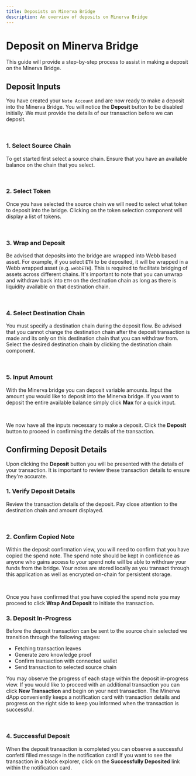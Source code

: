 ```yaml
---
title: Deposists on Minerva Bridge
description: An overview of deposits on Minerva Bridge
---
```



# Deposit on Minerva Bridge

This guide will provide a step-by-step process to assist in making a deposit on the Minerva Bridge.

## Deposit Inputs

You have created your `Note Account` and are now ready to make a deposit into the Minerva Bridge. You
will notice the **Deposit** button to be disabled initially. We must provide the details of our transaction
before we can deposit.

<br />

<Deposit />

### **1. Select Source Chain**

To get started first select a source chain. Ensure that you have an available balance on the chain that you
select.

<br />

<SelectSourceChain />

### **2. Select Token**

Once you have selected the source chain we will need to select what token to deposit into the bridge. Clicking
on the token selection component will display a list of tokens.

<br />

<TokenSelection />

### **3. Wrap and Deposit**

Be advised that deposits into the bridge are wrapped into Webb based asset. For example, if you select `ETH` to be
deposited, it will be wrapped in a Webb wrapped asset (e.g. `webbETH`). This is required to facilitate bridging of
assets across different chains. It's important to note that you can unwrap and withdraw back into `ETH` on the destination
chain as long as there is liquidity available on that destination chain.

<br />

<WrapDeposit />

### **4. Select Destination Chain**

You must specify a destination chain during the deposit flow. Be advised that you cannot change the destination chain
after the deposit transaction is made and its only on this destination chain that you can withdraw from. Select
the desired destination chain by clicking the destination chain component.

<br />

<SelectSourceChain />

### **5. Input Amount**

With the Minerva bridge you can deposit variable amounts. Input the amount you would like to deposit into the
Minerva bridge. If you want to deposit the entire available balance simply click **Max** for a quick input.

<br />

<DepositAmount />

We now have all the inputs necessary to make a deposit. Click the **Deposit** button to proceed in confirming the
details of the transaction.

## Confirming Deposit Details

Upon clicking the **Deposit** button you will be presented with the details of your transaction. It is important to
review these transaction details to ensure they're accurate.

### **1. Verify Deposit Details**

Review the transaction details of the deposit. Pay close attention to the destination chain and amount displayed.

<br />

<ConfirmDeposit />

### **2. Confirm Copied Note**

Within the deposit confirmation view, you will need to confirm that you have copied the spend note. The spend note should
be kept in confidence as anyone who gains access to your spend note will be able to withdraw your funds from the
bridge. Your notes are stored locally as you transact through this application as well as encrypted on-chain for persistent storage.

<br />

<CopiedNote />

Once you have confirmed that you have copied the spend note you may proceed to click **Wrap And Deposit** to initiate the transaction.

### **3. Deposit In-Progress**

Before the deposit transaction can be sent to the source chain selected we transition through the following stages:

- Fetching transaction leaves
- Generate zero knowledge proof
- Confirm transaction with connected wallet
- Send transaction to selected source chain

You may observe the progress of each stage within the deposit in-progress view. If you would like to proceed with
an additional transaction you can click **New Transaction** and begin on your next transaction. The Minerva dApp
conveniently keeps a notification card with transaction details and progress on the right side to keep you informed
when the transaction is successful.

<br />

<InprogessDeposit />

### **4. Successful Deposit**

When the deposit transaction is completed you can observe a successful confetti filled message in the notification card!
If you want to see the transaction in a block explorer, click on the **Successfully Deposited** link within the
notification card.

<br />

<SuccessDeposit />
